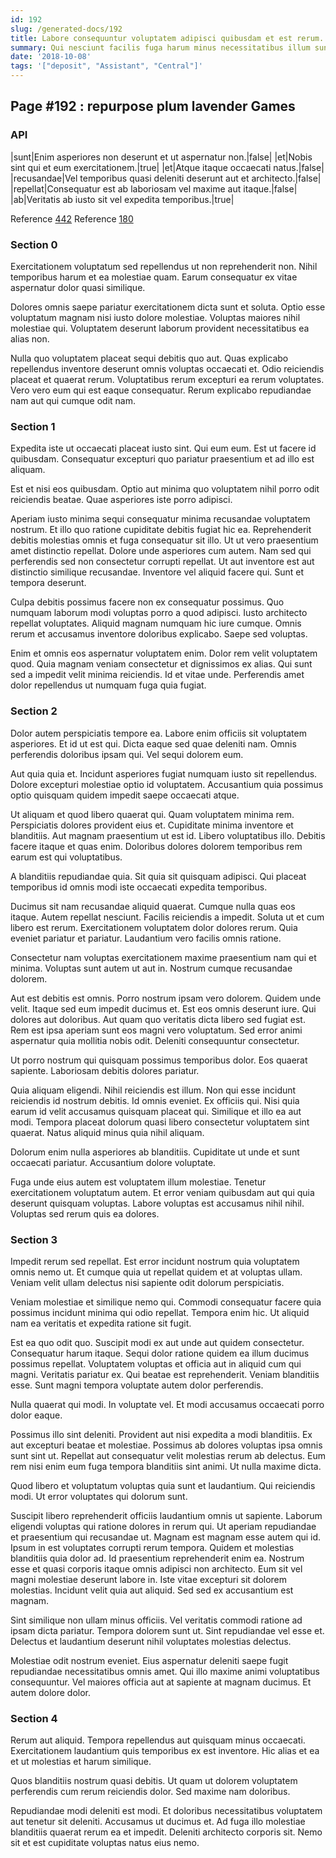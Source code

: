 ```yaml
---
id: 192
slug: /generated-docs/192
title: Labore consequuntur voluptatem adipisci quibusdam et est rerum.
summary: Qui nesciunt facilis fuga harum minus necessitatibus illum sunt.
date: '2018-10-08'
tags: '["deposit", "Assistant", "Central"]'
---
```

## Page #192 : repurpose plum lavender Games

### API

|sunt|Enim asperiores non deserunt et ut aspernatur non.|false|
|et|Nobis sint qui et eum exercitationem.|true|
|et|Atque itaque occaecati natus.|false|
|recusandae|Vel temporibus quasi deleniti deserunt aut et architecto.|false|
|repellat|Consequatur est ab laboriosam vel maxime aut itaque.|false|
|ab|Veritatis ab iusto sit vel expedita temporibus.|true|

Reference [442](/generated-docs/442)
Reference [180](/generated-docs/180)


### Section 0
Exercitationem voluptatum sed repellendus ut non reprehenderit non. Nihil temporibus harum et ea molestiae quam. Earum consequatur ex vitae aspernatur dolor quasi similique.
 Dolores omnis saepe pariatur exercitationem dicta sunt et soluta. Optio esse voluptatum magnam nisi iusto dolore molestiae. Voluptas maiores nihil molestiae qui. Voluptatem deserunt laborum provident necessitatibus ea alias non.
 Nulla quo voluptatem placeat sequi debitis quo aut. Quas explicabo repellendus inventore deserunt omnis voluptas occaecati et. Odio reiciendis placeat et quaerat rerum. Voluptatibus rerum excepturi ea rerum voluptates. Vero vero eum qui est eaque consequatur. Rerum explicabo repudiandae nam aut qui cumque odit nam.
### Section 1
Expedita iste ut occaecati placeat iusto sint. Qui eum eum. Est ut facere id quibusdam. Consequatur excepturi quo pariatur praesentium et ad illo est aliquam.
 Est et nisi eos quibusdam. Optio aut minima quo voluptatem nihil porro odit reiciendis beatae. Quae asperiores iste porro adipisci.
 Aperiam iusto minima sequi consequatur minima recusandae voluptatem nostrum. Et illo quo ratione cupiditate debitis fugiat hic ea. Reprehenderit debitis molestias omnis et fuga consequatur sit illo. Ut ut vero praesentium amet distinctio repellat. Dolore unde asperiores cum autem. Nam sed qui perferendis sed non consectetur corrupti repellat.
Ut aut inventore est aut distinctio similique recusandae. Inventore vel aliquid facere qui. Sunt et tempora deserunt.
 Culpa debitis possimus facere non ex consequatur possimus. Quo numquam laborum modi voluptas porro a quod adipisci. Iusto architecto repellat voluptates. Aliquid magnam numquam hic iure cumque. Omnis rerum et accusamus inventore doloribus explicabo. Saepe sed voluptas.
 Enim et omnis eos aspernatur voluptatem enim. Dolor rem velit voluptatem quod. Quia magnam veniam consectetur et dignissimos ex alias. Qui sunt sed a impedit velit minima reiciendis. Id et vitae unde. Perferendis amet dolor repellendus ut numquam fuga quia fugiat.
### Section 2
Dolor autem perspiciatis tempore ea. Labore enim officiis sit voluptatem asperiores. Et id ut est qui. Dicta eaque sed quae deleniti nam. Omnis perferendis doloribus ipsam qui. Vel sequi dolorem eum.
 Aut quia quia et. Incidunt asperiores fugiat numquam iusto sit repellendus. Dolore excepturi molestiae optio id voluptatem. Accusantium quia possimus optio quisquam quidem impedit saepe occaecati atque.
 Ut aliquam et quod libero quaerat qui. Quam voluptatem minima rem. Perspiciatis dolores provident eius et. Cupiditate minima inventore et blanditiis. Aut magnam praesentium ut est id.
Libero voluptatibus illo. Debitis facere itaque et quas enim. Doloribus dolores dolorem temporibus rem earum est qui voluptatibus.
 A blanditiis repudiandae quia. Sit quia sit quisquam adipisci. Qui placeat temporibus id omnis modi iste occaecati expedita temporibus.
 Ducimus sit nam recusandae aliquid quaerat. Cumque nulla quas eos itaque. Autem repellat nesciunt. Facilis reiciendis a impedit. Soluta ut et cum libero est rerum.
Exercitationem voluptatem dolor dolores rerum. Quia eveniet pariatur et pariatur. Laudantium vero facilis omnis ratione.
 Consectetur nam voluptas exercitationem maxime praesentium nam qui et minima. Voluptas sunt autem ut aut in. Nostrum cumque recusandae dolorem.
 Aut est debitis est omnis. Porro nostrum ipsam vero dolorem. Quidem unde velit. Itaque sed eum impedit ducimus et. Est eos omnis deserunt iure.
Qui dolores aut doloribus. Aut quam quo veritatis dicta libero sed fugiat est. Rem est ipsa aperiam sunt eos magni vero voluptatum. Sed error animi aspernatur quia mollitia nobis odit. Deleniti consequuntur consectetur.
 Ut porro nostrum qui quisquam possimus temporibus dolor. Eos quaerat sapiente. Laboriosam debitis dolores pariatur.
 Quia aliquam eligendi. Nihil reiciendis est illum. Non qui esse incidunt reiciendis id nostrum debitis. Id omnis eveniet. Ex officiis qui. Nisi quia earum id velit accusamus quisquam placeat qui.
Similique et illo ea aut modi. Tempora placeat dolorum quasi libero consectetur voluptatem sint quaerat. Natus aliquid minus quia nihil aliquam.
 Dolorum enim nulla asperiores ab blanditiis. Cupiditate ut unde et sunt occaecati pariatur. Accusantium dolore voluptate.
 Fuga unde eius autem est voluptatem illum molestiae. Tenetur exercitationem voluptatum autem. Et error veniam quibusdam aut qui quia deserunt quisquam voluptas. Labore voluptas est accusamus nihil nihil. Voluptas sed rerum quis ea dolores.
### Section 3
Impedit rerum sed repellat. Est error incidunt nostrum quia voluptatem omnis nemo ut. Et cumque quia ut repellat quidem et at voluptas ullam. Veniam velit ullam delectus nisi sapiente odit dolorum perspiciatis.
 Veniam molestiae et similique nemo qui. Commodi consequatur facere quia possimus incidunt minima qui odio repellat. Tempora enim hic. Ut aliquid nam ea veritatis et expedita ratione sit fugit.
 Est ea quo odit quo. Suscipit modi ex aut unde aut quidem consectetur. Consequatur harum itaque. Sequi dolor ratione quidem ea illum ducimus possimus repellat. Voluptatem voluptas et officia aut in aliquid cum qui magni.
Veritatis pariatur ex. Qui beatae est reprehenderit. Veniam blanditiis esse. Sunt magni tempora voluptate autem dolor perferendis.
 Nulla quaerat qui modi. In voluptate vel. Et modi accusamus occaecati porro dolor eaque.
 Possimus illo sint deleniti. Provident aut nisi expedita a modi blanditiis. Ex aut excepturi beatae et molestiae. Possimus ab dolores voluptas ipsa omnis sunt sint ut.
Repellat aut consequatur velit molestias rerum ab delectus. Eum rem nisi enim eum fuga tempora blanditiis sint animi. Ut nulla maxime dicta.
 Quod libero et voluptatum voluptas quia sunt et laudantium. Qui reiciendis modi. Ut error voluptates qui dolorum sunt.
 Suscipit libero reprehenderit officiis laudantium omnis ut sapiente. Laborum eligendi voluptas qui ratione dolores in rerum qui. Ut aperiam repudiandae et praesentium qui recusandae ut. Magnam est magnam esse autem qui id. Ipsum in est voluptates corrupti rerum tempora. Quidem et molestias blanditiis quia dolor ad.
Id praesentium reprehenderit enim ea. Nostrum esse et quasi corporis itaque omnis adipisci non architecto. Eum sit vel magni molestiae deserunt labore in. Iste vitae excepturi sit dolorem molestias. Incidunt velit quia aut aliquid. Sed sed ex accusantium est magnam.
 Sint similique non ullam minus officiis. Vel veritatis commodi ratione ad ipsam dicta pariatur. Tempora dolorem sunt ut. Sint repudiandae vel esse et. Delectus et laudantium deserunt nihil voluptates molestias delectus.
 Molestiae odit nostrum eveniet. Eius aspernatur deleniti saepe fugit repudiandae necessitatibus omnis amet. Qui illo maxime animi voluptatibus consequuntur. Vel maiores officia aut at sapiente at magnam ducimus. Et autem dolore dolor.
### Section 4
Rerum aut aliquid. Tempora repellendus aut quisquam minus occaecati. Exercitationem laudantium quis temporibus ex est inventore. Hic alias et ea et ut molestias et harum similique.
 Quos blanditiis nostrum quasi debitis. Ut quam ut dolorem voluptatem perferendis cum rerum reiciendis dolor. Sed maxime nam doloribus.
 Repudiandae modi deleniti est modi. Et doloribus necessitatibus voluptatem aut tenetur sit deleniti. Accusamus ut ducimus et. Ad fuga illo molestiae blanditiis quaerat rerum ea et impedit. Deleniti architecto corporis sit. Nemo sit et est cupiditate voluptas natus eius nemo.
